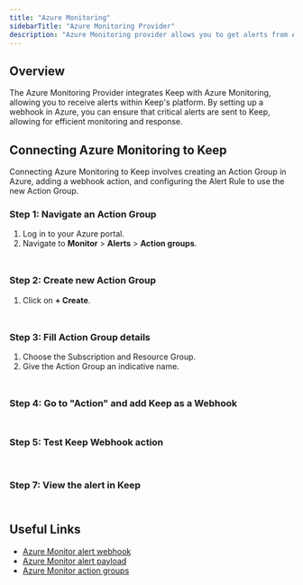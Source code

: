 ```yaml
---
title: "Azure Monitoring"
sidebarTitle: "Azure Monitoring Provider"
description: "Azure Monitoring provider allows you to get alerts from Azure Monitoring via webhooks."
---
```


## Overview

The Azure Monitoring Provider integrates Keep with Azure Monitoring, allowing you to receive alerts within Keep's platform. By setting up a webhook in Azure, you can ensure that critical alerts are sent to Keep, allowing for efficient monitoring and response.

## Connecting Azure Monitoring to Keep

Connecting Azure Monitoring to Keep involves creating an Action Group in Azure, adding a webhook action, and configuring the Alert Rule to use the new Action Group.

### Step 1: Navigate an Action Group
1. Log in to your Azure portal.
2. Navigate to **Monitor** > **Alerts** > **Action groups**.

<Frame
    width="100"
    height="200">
    <img height="10" src="/images/azuremonitoring_1.png" />
</Frame>

### Step 2: Create new Action Group
1. Click on **+ Create**.

<Frame
    width="100"
    height="200">
    <img height="10" src="/images/azuremonitoring_2.png" />
</Frame>


### Step 3: Fill Action Group details
1. Choose the Subscription and Resource Group.
2. Give the Action Group an indicative name.

<Frame
    width="100"
    height="200">
    <img height="10" src="/images/azuremonitoring_3.png" />
</Frame>

### Step 4: Go to "Action" and add Keep as a Webhook

<Frame
    width="100"
    height="200">
    <img height="10" src="/images/azuremonitoring_4.png" />
</Frame>

### Step 5: Test Keep Webhook action

<Frame
    width="100"
    height="200">
    <img height="10" src="/images/azuremonitoring_5.png" />
</Frame>

<Frame
    width="100"
    height="200">
    <img height="10" src="/images/azuremonitoring_6.png" />
</Frame>

### Step 7: View the alert in Keep

<Frame
    width="100"
    height="200">
    <img height="10" src="/images/azuremonitoring_7.png" />
</Frame>

## Useful Links
- [Azure Monitor alert webhook](https://learn.microsoft.com/en-us/azure/azure-monitor/alerts/alerts-webhooks)
- [Azure Monitor alert payload](https://learn.microsoft.com/en-us/azure/azure-monitor/alerts/alerts-payload-samples)
- [Azure Monitor action groups](https://learn.microsoft.com/en-us/azure/azure-monitor/alerts/action-groups)
